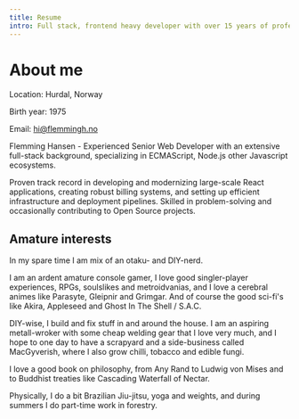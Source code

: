 ```yaml
---
title: Resume
intro: Full stack, frontend heavy developer with over 15 years of professional experience
---
```


# About me

<Card title="Flemming Hansen" aside={true}>
Location: Hurdal, Norway

Birth year: 1975

Email: hi@flemmingh.no
</Card>

Flemming Hansen - Experienced Senior Web Developer with an extensive full-stack background, specializing in ECMAScript, Node.js other Javascript ecosystems.

Proven track record in developing and modernizing large-scale React applications, creating robust billing systems, and setting up efficient infrastructure and deployment pipelines. Skilled in problem-solving and occasionally contributing to Open Source projects.

## Amature interests

In my spare time I am mix of an otaku- and DIY-nerd.

I am an ardent amature console gamer, I love good singler-player experiences, RPGs, soulslikes and metroidvanias, and I love a cerebral animes like Parasyte, Gleipnir and Grimgar. And of course the good sci-fi's like Akira, Appleseed and Ghost In The Shell / S.A.C.

DIY-wise, I build and fix stuff in and around the house. I am an aspiring metall-wroker with some cheap welding gear that I love very much, and I hope to one day to have a scrapyard and a side-business called MacGyverish, where I also grow chilli, tobacco and edible fungi.

I love a good book on philosophy, from Any Rand to Ludwig von Mises and to Buddhist treaties like Cascading Waterfall of Nectar.

Physically, I do a bit Brazilian Jiu-jitsu, yoga and weights, and during summers I do part-time work in forestry.

